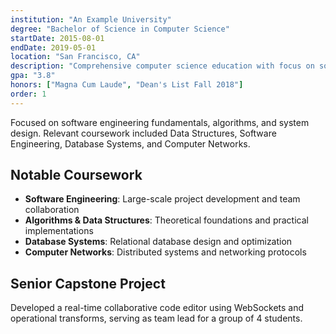 ```yaml
---
institution: "An Example University"
degree: "Bachelor of Science in Computer Science"
startDate: 2015-08-01
endDate: 2019-05-01
location: "San Francisco, CA"
description: "Comprehensive computer science education with focus on software engineering and algorithms"
gpa: "3.8"
honors: ["Magna Cum Laude", "Dean's List Fall 2018"]
order: 1
---
```


Focused on software engineering fundamentals, algorithms, and system design. Relevant coursework included Data Structures, Software Engineering, Database Systems, and Computer Networks.

## Notable Coursework

- **Software Engineering**: Large-scale project development and team collaboration
- **Algorithms & Data Structures**: Theoretical foundations and practical implementations
- **Database Systems**: Relational database design and optimization
- **Computer Networks**: Distributed systems and networking protocols

## Senior Capstone Project

Developed a real-time collaborative code editor using WebSockets and operational transforms, serving as team lead for a group of 4 students.
